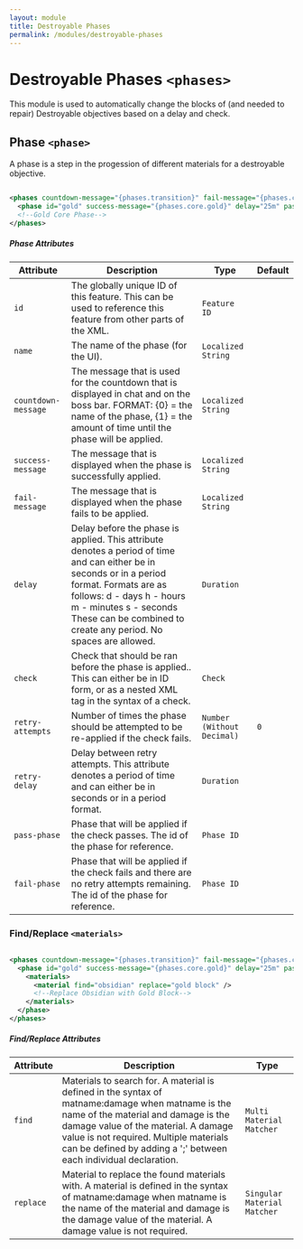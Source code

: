 ```yaml
---
layout: module
title: Destroyable Phases
permalink: /modules/destroyable-phases
---
```


# Destroyable Phases `<phases>`

This module is used to automatically change the blocks of (and needed to repair) Destroyable objectives based on a delay and check.

## Phase `<phase>`

A phase is a step in the progession of different materials for a destroyable objective.

```xml

<phases countdown-message="{phases.transition}" fail-message="{phases.cores.fail}">
  <phase id="gold" success-message="{phases.core.gold}" delay="25m" pass-phase="glass">...</phase>
  <!--Gold Core Phase-->
</phases>

```

##### Phase Attributes

| Attribute | Description | Type | Default |
| --- | --- | --- | --- |
| `id` | The globally unique ID of this feature. This can be used to reference this feature from other parts of the XML. | `Feature ID` | |
| `name` | The name of the phase (for the UI). | `Localized String` | |
| `countdown-message` | The message that is used for the countdown that is displayed in chat and on the boss bar.  FORMAT: {0} = the name of the phase, {1} = the amount of time until the phase will be applied. | `Localized String` | |
| `success-message` | The message that is displayed when the phase is successfully applied. | `Localized String` | |
| `fail-message` | The message that is displayed when the phase fails to be applied. | `Localized String` | |
| `delay` | Delay before the phase is applied. This attribute denotes a period of time and can either be in seconds or in a period format. Formats are as follows:     d - days     h - hours     m - minutes     s - seconds These can be combined to create any period. No spaces are allowed. | `Duration` | |
| `check` | Check that should be ran before the phase is applied.. This can either be in ID form, or as a nested XML tag in the syntax of a check. | `Check` | |
| `retry-attempts` | Number of times the phase should be attempted to be re-applied if the check fails. | `Number (Without Decimal)` | `0` |
| `retry-delay` | Delay between retry attempts. This attribute denotes a period of time and can either be in seconds or in a period format. | `Duration` | |
| `pass-phase` | Phase that will be applied if the check passes. The id of the phase for reference. | `Phase ID` | |
| `fail-phase` | Phase that will be applied if the check fails and there are no retry attempts remaining. The id of the phase for reference. | `Phase ID` | |

### Find/Replace `<materials>`

```xml

<phases countdown-message="{phases.transition}" fail-message="{phases.cores.fail}">
  <phase id="gold" success-message="{phases.core.gold}" delay="25m" pass-phase="glass">
    <materials>
      <material find="obsidian" replace="gold block" />
      <!--Replace Obsidian with Gold Block-->
    </materials>
  </phase>
</phases>

```

##### Find/Replace Attributes

| Attribute | Description | Type |
| --- | --- | --- |
| `find` | Materials to search for. A material is defined in the syntax of matname:damage when matname is the name of the material and damage is the damage value of the material. A damage value is not required. Multiple materials can be defined by adding a ';' between each individual declaration. | `Multi Material Matcher` |
| `replace` | Material to replace the found materials with. A material is defined in the syntax of matname:damage when matname is the name of the material and damage is the damage value of the material. A damage value is not required. | `Singular Material Matcher` |

